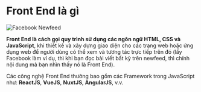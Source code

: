 # Front End là gì

![Facebook Newfeed](/facebook-newfeed.png)

**Front End là cách gọi quy trình sử dụng các ngôn ngữ HTML, CSS và JavaScript**, khi thiết kế và xây dựng giao diện cho các trang web hoặc ứng dụng web để người dùng có thể xem và tương tác trực tiếp trên đó (lấy Facebook làm ví dụ, thì khi bạn đọc bài viết bất kỳ trên newfeed, thì chính nội dung mà bạn nhìn thấy nó là Front End).

Các công nghệ Front End thường bao gồm các Framework trong JavaScript như: **ReactJS**, **VueJS**, **NuxtJS**, **AngularJS**, v.v.
